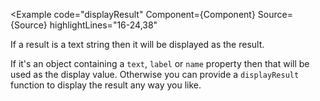 
<Example
  code="displayResult"
  Component={Component}
  Source={Source}
  highlightLines="16-24,38"
>
  If a result is a text string then it will be displayed as the result.

  If it's an object containing a `text`, `label` or `name` property then that
  will be used as the display value.  Otherwise you can provide a
  `displayResult` function to display the result any way you like.
</Example>
